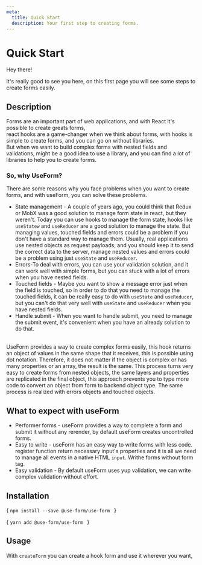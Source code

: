 ```yaml
---
meta:
  title: Quick Start
  description: Your first step to creating forms.
---
```





# Quick Start

Hey there!

It's really good to see you here, on this first page you will see some steps to create forms easily.

## Description

Forms are an important part of web applications, and with React it's possible to create greats forms,  
react hooks are a game-changer when we think about forms, with hooks is simple to create forms, and you can go on without libraries.  
But when we want to build complex forms with nested fields and validations, might be a good idea to use a library, and you can find a lot of libraries to help you to create forms.

### So, why UseForm?

There are some reasons why you face problems when you want to create forms, and with useForm, you can solve these problems.
<br/>
  -  State management -  A couple of years ago, you could think that Redux or MobX was a good solution to manage form state in react, but they weren't. Today you can use hooks to manage the form state, hooks like `useStatew` and `useReducer` are a good solution to manage the state. But managing values, touched fields and errors could be a problem if you don't have a standard way to manage them. Usually, real applications use nested objects as request payloads, and you should keep it to send the correct data to the server, manage nested values and errors could be a problem using just `useState` and `useReducer`.
  -  Errors-To deal with errors, you can use your validation solution, and it can work well with simple forms, but you can stuck with a lot of errors when you have nested fields.
  -  Touched fields - Maybe you want to show a message error just when the field is touched, so in order to do that you need to manage the touched fields, it can be really easy to do with `useState` and `useReducer`, but you can't do that very well with `useState` and `useReducer` when you have nested fields. 
  -  Handle submit - When you want to handle submit, you need to manage the submit event, it's convenient when you have an already solution to do that.

<br/>
UseForm provides a way to create complex forms easily, this hook returns an object of values ​​in the same shape that it receives, this is possible using dot notation. Therefore,
it does not matter if the object is complex or has many properties or an array,
the result is the same. This process turns very easy to create forms from nested objects,
the same layers and properties are replicated in the final object,
this approach prevents you to type more code to convert an object from form to backend object type. The same process is realized with errors objects and touched objects.

## What to expect with useForm

- Performer forms - useForm provides a way to complete a form and submit it without any rerender, by default useForm creates uncontrolled forms.
- Easy to write - useForm has an easy way to write forms with less code. register function return necessary input's properties and it is all we need to manage all events in a native HTML `input`. Writhe forms without form tag.
- Easy validation - By default useForm uses yup validation, we can write complex validation without effort.

## Installation

<CodeBlock language="bash">{
  `npm install --save @use-form/use-form
  `
}</CodeBlock>


<CodeBlock language="bash">{
  `yarn add @use-form/use-form
  `
}</CodeBlock>


## Usage

With `createForm` you can create a hook form and use it wherever you want,

<Demo url="https://codesandbox.io/embed/useform-quick-start-ypoxu?fontsize=14&hidenavigation=1&theme=dark" />

